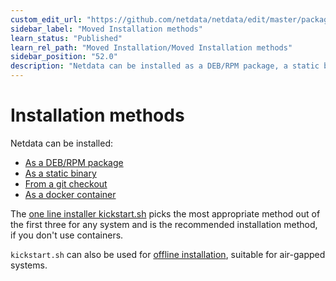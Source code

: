 ```yaml
---
custom_edit_url: "https://github.com/netdata/netdata/edit/master/packaging/installer/methods/methods.md"
sidebar_label: "Moved Installation methods"
learn_status: "Published"
learn_rel_path: "Moved Installation/Moved Installation methods"
sidebar_position: "52.0"
description: "Netdata can be installed as a DEB/RPM package, a static binary, a docker container or from source"
---
```



# Installation methods

Netdata can be installed:

- [As a DEB/RPM package](/docs/moved-installation/moved-installation-methods/native-deb-rpm-packages)
- [As a static binary](/docs/moved-installation/moved-installation-methods/static-binary-packages)
- [From a git checkout](/docs/moved-installation/moved-installation-methods/from-a-git-checkout)
- [As a docker container](/docs/moved-installation/moved-installation-methods/docker)

The [one line installer kickstart.sh](/docs/moved-installation/moved-installation-methods/one-line-installer-kickstart.sh)
picks the most appropriate method out of the first three for any system
and is the recommended installation method, if you don't use containers.

`kickstart.sh` can also be used for 
[offline installation](/docs/moved-installation/moved-installation-methods/offline-systems),
suitable for air-gapped systems.
